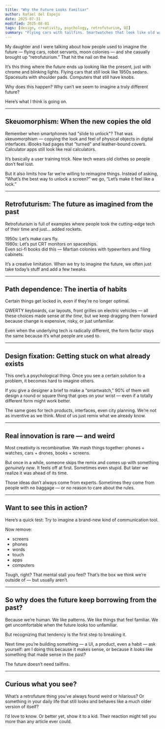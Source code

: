 ```yaml
---
title: "Why the Future Looks Familiar"
author: Rafael del Espejo
date: 2025-07-31
modified: 2025-08-01
tags: [design, creativity, psychology, retrofuturism, UI]
summary: "Flying cars with tailfins. Smartwatches that look like old watches. Why do our future ideas always seem to borrow so much from the past?"
---
```


My daughter and I were talking about how people used to imagine the future — flying cars, robot servants, moon colonies — and she casually brought up “retrofuturism.” That hit the nail on the head.

It’s this thing where the future ends up looking like the present, just with chrome and blinking lights. Flying cars that still look like 1950s sedans. Spacesuits with shoulder pads. Computers that still have knobs.

Why does this happen? Why can’t we seem to imagine a truly different future?

Here’s what I think is going on.

---

## Skeuomorphism: When the new copies the old

Remember when smartphones had "slide to unlock"? That was skeuomorphism — copying the look and feel of physical objects in digital interfaces. iBooks had pages that "turned" and leather-bound covers. Calculator apps still look like real calculators.

It’s basically a user training trick. New tech wears old clothes so people don’t feel lost.

But it also limits how far we’re willing to reimagine things. Instead of asking, “What’s the best way to unlock a screen?” we go, “Let’s make it feel like a lock.”

---

## Retrofuturism: The future as imagined from the past

Retrofuturism is full of examples where people took the cutting-edge tech of their time and just… added rockets.

1950s: Let’s make cars fly.  
1980s: Let’s put CRT monitors on spaceships.  
Even sci-fi books did this — Martian colonies with typewriters and filing cabinets.

It’s a creative limitation. When we try to imagine the future, we often just take today’s stuff and add a few tweaks.

---

## Path dependence: The inertia of habits

Certain things get locked in, even if they’re no longer optimal.

QWERTY keyboards, car layouts, front grilles on electric vehicles — all these choices made sense *at the time*, but we keep dragging them forward because change is expensive, risky, or just unfamiliar.

Even when the underlying tech is radically different, the form factor stays the same because it’s what people are used to.

---

## Design fixation: Getting stuck on what already exists

This one’s a psychological thing. Once you see a certain solution to a problem, it becomes hard to imagine others.

If you give a designer a brief to make a “smartwatch,” 90% of them will design a round or square thing that goes on your wrist — even if a totally different form might work better.

The same goes for tech products, interfaces, even city planning. We’re not as inventive as we think. Most of us just remix what we already know.

---

## Real innovation is rare — and weird

Most creativity is recombinative. We mash things together: phones + watches, cars + drones, books + screens.

But once in a while, someone skips the remix and comes up with something *genuinely new*. It feels off at first. Sometimes even stupid. But later we realize it was ahead of its time.

Those ideas don’t always come from experts. Sometimes they come from people with no baggage — or no reason to care about the rules.

---

## Want to see this in action?

Here’s a quick test: Try to imagine a brand-new kind of communication tool.

Now remove:
- screens
- phones
- words
- touch
- apps
- computers

Tough, right? That mental stall you feel? That’s the box we think we’re outside of — but usually aren’t.

---

## So why does the future keep borrowing from the past?

Because we’re human. We like patterns. We like things that feel familiar. We get uncomfortable when the future looks too unfamiliar.

But recognizing that tendency is the first step to breaking it.

Next time you’re building something — a UI, a product, even a habit — ask yourself: am I doing this because it makes sense, or because it *looks* like something that made sense in the past?

The future doesn’t need tailfins.

---

## Curious what you see?

What’s a retrofuture thing you’ve always found weird or hilarious? Or something in your daily life that still looks and behaves like a much older version of itself?

I’d love to know. Or better yet, show it to a kid. Their reaction might tell you more than any article ever could.
